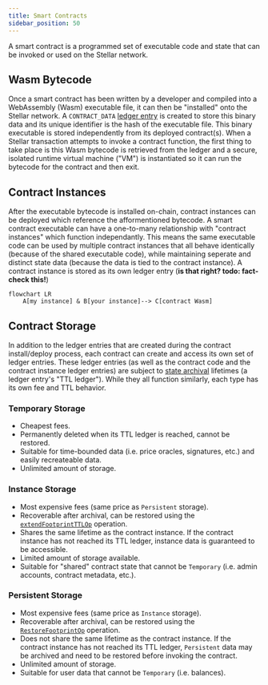 ```yaml
---
title: Smart Contracts
sidebar_position: 50
---
```


A smart contract is a programmed set of executable code and state that can be invoked or used on the Stellar network.

## Wasm Bytecode

Once a smart contract has been written by a developer and compiled into a WebAssembly (Wasm) executable file, it can then be "installed" onto the Stellar network. A `CONTRACT_DATA` [ledger entry](ledgers.mdx) is created to store this binary data and its unique identifier is the hash of the executable file. This binary executable is stored independently from its deployed contract(s). When a Stellar transaction attempts to invoke a contract function, the first thing to take place is this Wasm bytecode is retrieved from the ledger and a secure, isolated runtime virtual machine ("VM") is instantiated so it can run the bytecode for the contract and then exit.

## Contract Instances

After the executable bytecode is installed on-chain, contract instances can be deployed which reference the afformentioned bytecode. A smart contract executable can have a one-to-many relationship with "contract instances" which function independantly. This means the same executable code can be used by multiple contract instances that all behave identically (because of the shared executable code), while maintaining seperate and distinct state data (because the data is tied to the contract instance). A contract instance is stored as its own ledger entry (**is that right? todo: fact-check this!**)

```mermaid
flowchart LR
    A[my instance] & B[your instance]--> C[contract Wasm]
```

## Contract Storage

In addition to the ledger entries that are created during the contract install/deploy process, each contract can create and access its own set of ledger entries. These ledger entries (as well as the contract code and the contract instance ledger entries) are subject to [state archival](https://soroban.stellar.org/docs/fundamentals-and-concepts/state-expiration) lifetimes (a ledger entry's "TTL ledger"). While they all function similarly, each type has its own fee and TTL behavior.

### Temporary Storage

- Cheapest fees.
- Permanently deleted when its TTL ledger is reached, cannot be restored.
- Suitable for time-bounded data (i.e. price oracles, signatures, etc.) and easily recreateable data.
- Unlimited amount of storage.

### Instance Storage

- Most expensive fees (same price as `Persistent` storage).
- Recoverable after archival, can be restored using the [`extendFootprintTTLOp`](../list-of-operations.mdx#extend-footprint-ttl) operation.
- Shares the same lifetime as the contract instance. If the contract instance has not reached its TTL ledger, instance data is guaranteed to be accessible.
- Limited amount of storage available.
- Suitable for "shared" contract state that cannot be `Temporary` (i.e. admin accounts, contract metadata, etc.).

### Persistent Storage

- Most expensive fees (same price as `Instance` storage).
- Recoverable after archival, can be restored using the [`RestoreFootprintOp`](../list-of-operations.mdx#restore-footprint) operation.
- Does not share the same lifetime as the contract instance. If the contract instance has not reached its TTL ledger, `Persistent` data may be archived and need to be restored before invoking the contract.
- Unlimited amount of storage.
- Suitable for user data that cannot be `Temporary` (i.e. balances).
